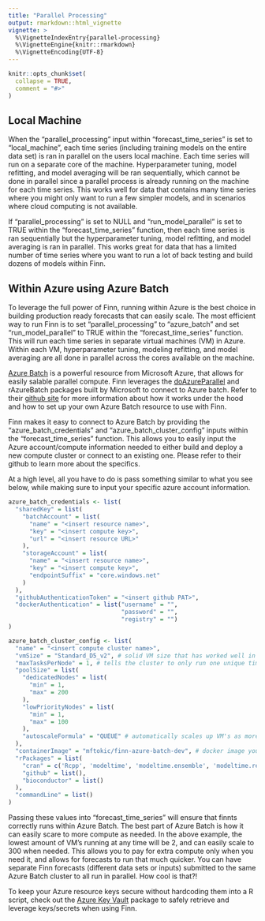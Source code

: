 ```yaml
---
title: "Parallel Processing"
output: rmarkdown::html_vignette
vignette: >
  %\VignetteIndexEntry{parallel-processing}
  %\VignetteEngine{knitr::rmarkdown}
  %\VignetteEncoding{UTF-8}
---
```


```r
knitr::opts_chunk$set(
  collapse = TRUE,
  comment = "#>"
)
```

## Local Machine

When the "parallel_processing" input within "forecast_time_series" is set to "local_machine", each time series (including training models on the entire data set) is ran in parallel on the users local machine. Each time series will run on a separate core of the machine. Hyperparameter tuning, model refitting, and model averaging will be ran sequentially, which cannot be done in parallel since a parallel process is already running on the machine for each time series. This works well for data that contains many time series where you might only want to run a few simpler models, and in scenarios where cloud computing is not available. 

If "parallel_processing" is set to NULL and "run_model_parallel" is set to TRUE within the "forecast_time_series" function, then each time series is ran sequentially but the hyperparameter tuning, model refitting, and model averaging is ran in parallel. This works great for data that has a limited number of time series where you want to run a lot of back testing and build dozens of models within Finn. 


## Within Azure using Azure Batch

To leverage the full power of Finn, running within Azure is the best choice in building production ready forecasts that can easily scale. The most efficient way to run Finn is to set "parallel_processing" to "azure_batch" and set "run_model_parallel" to TRUE within the "forecast_time_series" function. This will run each time series in separate virtual machines (VM) in Azure. Within each VM, hyperparameter tuning, modeling refitting, and model averaging are all done in parallel across the cores available on the machine. 

[Azure Batch](https://azure.microsoft.com/en-us/services/batch/#overview) is a powerful resource from Microsoft Azure, that allows for easily salable parallel compute. Finn leverages the [doAzureParallel](https://github.com/Azure/doAzureParallel) and rAzureBatch packages built by Microsoft to connect to Azure batch. Refer to their [github site](https://github.com/Azure/doAzureParallel) for more information about how it works under the hood and how to set up your own Azure Batch resource to use with Finn. 

Finn makes it easy to connect to Azure Batch by providing the "azure_batch_credentials" and "azure_batch_cluster_config" inputs within the "forecast_time_series" function. This allows you to easily input the Azure account/compute information needed to either build and deploy a new compute cluster or connect to an existing one. Please refer to their github to learn more about the specifics. 

At a high level, all you have to do is pass something similar to what you see below, while making sure to input your specific azure account information.

```r
azure_batch_credentials <- list(
  "sharedKey" = list(
    "batchAccount" = list(
      "name" = "<insert resource name>",
      "key" = "<insert compute key>",
      "url" = "<insert resource URL>"
    ),
    "storageAccount" = list(
      "name" = "<insert resource name>",
      "key" = "<insert compute key>",
      "endpointSuffix" = "core.windows.net"
    )
  ),
  "githubAuthenticationToken" = "<insert github PAT>",
  "dockerAuthentication" = list("username" = "",
                                "password" = "",
                                "registry" = "")
)

azure_batch_cluster_config <- list(
  "name" = "<insert compute cluster name>",
  "vmSize" = "Standard_D5_v2", # solid VM size that has worked well in the past with Finn forecasts
  "maxTasksPerNode" = 1, # tells the cluster to only run one unique time series for each VM. That enables us to then run another layer of parallel processing within the VM
  "poolSize" = list(
    "dedicatedNodes" = list(
      "min" = 1,
      "max" = 200
    ),
    "lowPriorityNodes" = list(
      "min" = 1,
      "max" = 100
    ),
    "autoscaleFormula" = "QUEUE" # automatically scales up VM's as more jobs get sent to the cluster. 
  ),
  "containerImage" = "mftokic/finn-azure-batch-dev", # docker image you can use that automatically downloads software needed for Finn to run in cloud
  "rPackages" = list(
    "cran" = c('Rcpp', 'modeltime', 'modeltime.ensemble', 'modeltime.resample', 'tidymodels', 'lubridate', 'rlist', 'rules', 'Cubist', 'earth', 'kernlab', 'doParallel', 'tidyverse', 'lightgbm', 'torch', 'tabnet', 'prophet', 'glmnet', 'gtools'), # finnts package dependencies
    "github" = list(),
    "bioconductor" = list()
  ),
  "commandLine" = list()
)


```

Passing these values into "forecast_time_series" will ensure that finnts correctly runs within Azure Batch. The best part of Azure Batch is how it can easily scare to more compute as needed. In the above example, the lowest amount of VM's running at any time will be 2, and can easily scale to 300 when needed. This allows you to pay for extra compute only when you need it, and allows for forecasts to run that much quicker. You can have separate Finn forecasts (different data sets or inputs) submitted to the same Azure Batch cluster to all run in parallel. How cool is that?!

To keep your Azure resource keys secure without hardcoding them into a R script, check out the [Azure Key Vault](https://github.com/Azure/AzureKeyVault) package to safely retrieve and leverage keys/secrets when using Finn. 


